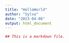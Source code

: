```yaml
---
title: "HelloWorld"
author: "Sylva"
date: "2023-04-08"
output: html_document
---
```


```r
## This is a markdown file.
```


